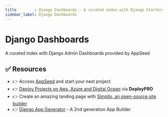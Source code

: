 ```yaml
---
title        : Django Dashboards - A curated index with Django Starters provided by AppSeed
sidebar_label: Django Dashboards
---
```


# Django Dashboards


<SubHeading>A curated index with Django Admin Dashboards provided by AppSeed</SubHeading>

<DocCardList />

## ✅ Resources 

- 👉 Access [AppSeed](https://appseed.us/) and start your next project
- 👉 [Deploy Projects on Aws, Azure and Digital Ocean](https://www.docs.deploypro.dev/) via **DeployPRO**
- 👉 Create an amazing landing page with [Simpllo, an open-source site builder](https://www.simpllo.com/)
- 👉 [Django App Generator](https://app-generator.dev/django/) - A 2nd generation App Builder
